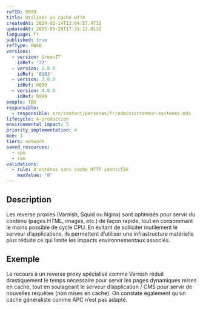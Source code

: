 ```yaml
---
refID: 0099
title: Utiliser un cache HTTP
createdAt: 2024-02-14T13:04:57.471Z
updatedAt: 2025-05-28T17:31:12.813Z
language: fr
published: true
refType: RWEB
versions:
  - version: GreenIT
    idRef: '72'
  - version: 2.0.0
    idRef: '0103'
  - version: 3.0.0
    idRef: 0099
  - version: 4.0.0
    idRef: 0099
people: TBD
responsible:
  - responsible: src/content/personas/fr/administrateur-systemes.mdx
lifecycle: 4-production
environmental_impact: 5
priority_implementation: 4
moe: 3
tiers: network
saved_resources:
  - cpu
  - ram
validations:
  - rule: d'entêtes sans cache HTTP identifié
    maxValue: '0'
---
```


## Description

Les reverse proxies (Varnish, Squid ou Nginx) sont optimisés pour servir du contenu (pages HTML, images, etc.) de façon rapide, tout en consommant le moins possible de cycle CPU. En évitant de solliciter inutilement le serveur d’applications, ils permettent d’utiliser une infrastructure matérielle plus réduite ce qui limite les impacts environnementaux associés.

## Exemple

Le recours à un reverse proxy spécialisé comme Varnish réduit drastiquement le temps nécessaire pour servir les pages dynamiques mises en cache, tout en soulageant le serveur d’application / CMS pour servir de nouvelles requêtes (non mises en cache). On constate également qu’un cache généraliste comme APC n’est pas adapté.
